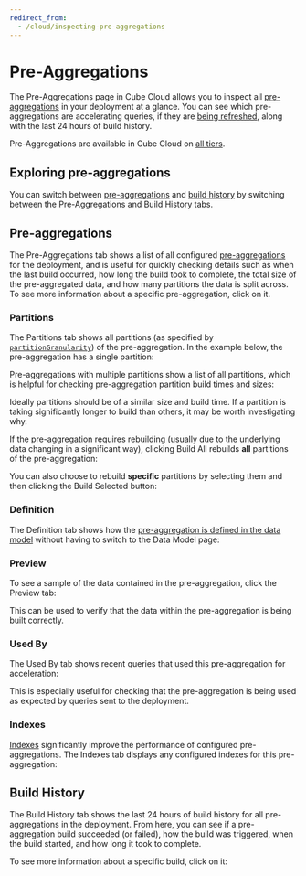 ```yaml
---
redirect_from:
  - /cloud/inspecting-pre-aggregations
---
```


# Pre-Aggregations

The Pre-Aggregations page in Cube Cloud allows you to inspect all
[pre-aggregations][ref-caching-gs-preaggs] in your deployment at a glance. You
can see which pre-aggregations are accelerating queries, if they are [being
refreshed][ref-caching-using-preaggs-refresh], along with the last 24 hours of
build history.

<SuccessBox>

Pre-Aggregations are available in Cube Cloud on
[all tiers](https://cube.dev/pricing).

</SuccessBox>

<Screenshot src="https://ucarecdn.com/eb10de99-4ff6-4a9f-abd5-736971497583/" />

## Exploring pre-aggregations

You can switch between [pre-aggregations](#pre-aggregations) and
[build history](#build-history) by switching between the 
​<Btn>Pre-Aggregations</Btn> and <Btn>Build History</Btn> tabs.

## Pre-aggregations

The <Btn>Pre-Aggregations</Btn> tab shows a list of all configured
[pre-aggregations][ref-caching-gs-preaggs] for the deployment, and is useful for
quickly checking details such as when the last build occurred, how long the
build took to complete, the total size of the pre-aggregated data, and how many
partitions the data is split across. To see more information about a specific
pre-aggregation, click on it.

### Partitions

The <Btn>Partitions</Btn> tab shows all partitions (as specified by
[`partitionGranularity`][ref-model-ref-preaggs-partition-granularity]) of the
pre-aggregation. In the example below, the pre-aggregation has a single
partition:

<Screenshot src="https://ucarecdn.com/d65d5910-3561-4101-9317-2c9f8366694e/" />

Pre-aggregations with multiple partitions show a list of all partitions, which
is helpful for checking pre-aggregation partition build times and sizes:

<Screenshot src="https://ucarecdn.com/84c2989b-cbd1-469c-aca6-127fc97f074b/" />

Ideally partitions should be of a similar size and build time. If a partition is
taking significantly longer to build than others, it may be worth investigating
why.

If the pre-aggregation requires rebuilding (usually due to the underlying data
changing in a significant way), clicking <Btn>Build All</Btn> rebuilds **all**
partitions of the pre-aggregation:

<Screenshot
  highlight="inset(41% 1% 54% 91% round 10px)"
  src="https://ucarecdn.com/d65d5910-3561-4101-9317-2c9f8366694e/"
/>

You can also choose to rebuild **specific** partitions by selecting them and
then clicking the <Btn>Build Selected</Btn> button:

<Screenshot
  highlight="inset(52% 88% 0% 7% round 10px)"
  src="https://ucarecdn.com/99c72537-51d4-44ce-8df1-ea1a9cc3feaf/"
/>

### Definition

The <Btn>Definition</Btn> tab shows how the [pre-aggregation is defined in the
data model][ref-model-ref-preaggs] without having to switch to the <Btn>Data
Model</Btn> page:

<Screenshot src="https://ucarecdn.com/4e8f203a-bd6b-4316-86ff-b742ccbc78a4/" />

### Preview

To see a sample of the data contained in the pre-aggregation, click the 
​<Btn>Preview</Btn> tab:

<Screenshot src="https://ucarecdn.com/7f5059bb-3bc9-492e-9c69-3b614f3feca5/" />

This can be used to verify that the data within the pre-aggregation is being
built correctly.

### Used By

The <Btn>Used By</Btn> tab shows recent queries that used this pre-aggregation
for acceleration:

<Screenshot src="https://ucarecdn.com/1dcef348-af33-434a-9ef7-7a4c5f30c26c/" />

This is especially useful for checking that the pre-aggregation is being used as
expected by queries sent to the deployment.

### Indexes

[Indexes][ref-model-ref-preaggs-index] significantly improve the performance of
configured pre-aggregations. The <Btn>Indexes</Btn> tab displays any configured
indexes for this pre-aggregation:

<Screenshot src="https://ucarecdn.com/f7e306e2-4245-46b4-8785-3e7fc1be518e/" />

## Build History

The <Btn>Build History</Btn> tab shows the last 24 hours of build history for
all pre-aggregations in the deployment. From here, you can see if a
pre-aggregation build succeeded (or failed), how the build was triggered, when
the build started, and how long it took to complete.

<Screenshot src="https://ucarecdn.com/9a9f88fb-9977-4aed-a0a8-52494d1d8e6b/" />

To see more information about a specific build, click on it:

<Screenshot src="https://ucarecdn.com/2f2d4366-35a6-42be-aac6-f554d824f8d3/" />

[ref-caching-gs-preaggs]: /product/caching/getting-started-pre-aggregations
[ref-caching-using-preaggs-refresh]:
  /product/caching/using-pre-aggregations#refresh-strategy
[ref-model-ref-preaggs]: /product/data-modeling/reference/pre-aggregations
[ref-model-ref-preaggs-index]:
  /product/data-modeling/reference/pre-aggregations#indexes
[ref-model-ref-preaggs-partition-granularity]:
  /product/data-modeling/reference/pre-aggregations#partition_granularity
